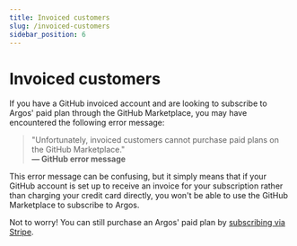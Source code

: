 ```yaml
---
title: Invoiced customers
slug: /invoiced-customers
sidebar_position: 6
---
```


# Invoiced customers

If you have a GitHub invoiced account and are looking to subscribe to Argos' paid plan through the GitHub Marketplace, you may have encountered the following error message:

> "Unfortunately, invoiced customers cannot purchase paid plans on the GitHub Marketplace."<br/> **— GitHub error message**

This error message can be confusing, but it simply means that if your GitHub account is set up to receive an invoice for your subscription rather than charging your credit card directly, you won't be able to use the GitHub Marketplace to subscribe to Argos.

Not to worry! You can still purchase an Argos' paid plan by [subscribing via Stripe](/how-to-subscribe).
